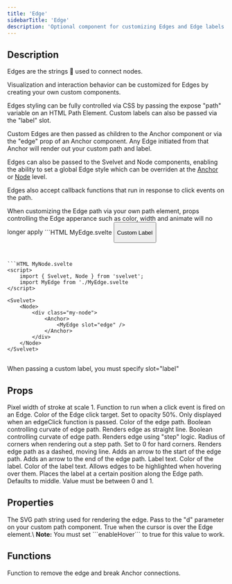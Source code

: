 ```yaml
---
title: 'Edge'
sidebarTitle: 'Edge'
description: 'Optional component for customizing Edges and Edge labels'
---
```


## Description

Edges are the strings 🧶 used to connect nodes.

Visualization and interaction behavior can be customized for Edges by creating your own custom components.

Edges styling can be fully controlled via CSS by passing the expose "path" variable on an HTML Path Element. Custom labels can also be passed via the "label" slot.

Custom Edges are then passed as children to the Anchor component or via the "edge" prop of an Anchor component. Any Edge initiated from that Anchor will render out your custom path and label.

Edges can also be passed to the Svelvet and Node components, enabling the ability to set a global Edge style which can be overriden at the [Anchor](/components/anchor) or [Node](/components/node) level.

Edges also accept callback functions that run in response to click events on the path.

<Warning>
	When customizing the Edge path via your own path element, props controlling the Edge apperance
	such as color, width and animate will no longer apply
</Warning>

<CodeGroup>
```HTML MyEdge.svelte
<script>
	import { Edge } from 'svelvet';
</script>

<Edge let:path let:destroy edgeClick="{() => alert('Edge clicked')}" step>
	<path d={path} />
	<button on:click={destroy} slot="label">
		<p>Custom Label</p>
	</button>
</Edge>

<style>
	path {
		stroke: rgb(246, 231, 20);
		stroke-width: 4px;
	}
</style>

````


```HTML MyNode.svelte
<script>
	import { Svelvet, Node } from 'svelvet';
    import MyEdge from './MyEdge.svelte
</script>

<Svelvet>
    <Node>
        <div class="my-node">
            <Anchor>
                <MyEdge slot="edge" />
            </Anchor>
        </div>
    </Node>
</Svelvet>
````

</CodeGroup>

##

<Note>When passing a custom label, you must specify slot="label"</Note>

## Props

<ResponseField name="width" type="number" default="2">
	Pixel width of stroke at scale 1.
</ResponseField>
<ResponseField name="edgeClick" type="(() => void) | null" default="null">
	Function to run when a click event is fired on an Edge.
</ResponseField>
<ResponseField name="targetColor" type="CSSColorString">
	Color of the Edge click target. Set to opacity 50%. Only displayed when an edgeClick function is
	passed.
</ResponseField>
<ResponseField name="color" type="CSS Color String" default="theme dependent">
	Color of the edge path.
</ResponseField>
<ResponseField name="straight" type="boolean" default="false">
	Boolean controlling curvate of edge path. Renders edge as straight line.
</ResponseField>

<ResponseField name="step" type="boolean" default="false">
	Boolean controlling curvate of edge path. Renders edge using "step" logic.
</ResponseField>
<ResponseField name="cornerRadius" type="number" default="8">
	Radius of corners when rendering out a step path. Set to 0 for hard corners.
</ResponseField>
<ResponseField name="animate" type="boolean" default="false">
	Renders edge path as a dashed, moving line.
</ResponseField>
<ResponseField name="start" type="'arrow' | null" default="null">
	Adds an arrow to the start of the edge path.
</ResponseField>
<ResponseField name="end" type="'arrow' | null" default="null">
	Adds an arrow to the end of the edge path.
</ResponseField>
<ResponseField name="label" type="string">
	Label text.
</ResponseField>
<ResponseField name="labelColor" type="CSS Color String" default="theme dependent">
	Color of the label.
</ResponseField>
<ResponseField name="textColor" type="CSS Color String" default="theme dependent">
	Color of the label text.
</ResponseField>
<ResponseField name="enableHover" type="boolean" default="false">
	Allows edges to be highlighted when hovering over them.
</ResponseField>
<ResponseField name="labelPosition" type="number" default="0.5">
	Places the label at a certain position along the Edge path. Defaults to middle. Value must be
	between 0 and 1.
</ResponseField>

## Properties

<ResponseField name="let:path" type="string">
	The SVG path string used for rendering the edge. Pass to the "d" parameter on your custom path
	component.
</ResponseField>

<ResponseField name="let:hovering" type="boolean">
	True when the cursor is over the Edge element.\
	<b>Note:</b> You must set ```enableHover``` to true for this value to work.
</ResponseField>

## Functions

<ResponseField name="let:destroy" type="function">
	Function to remove the edge and break Anchor connections.
</ResponseField>

